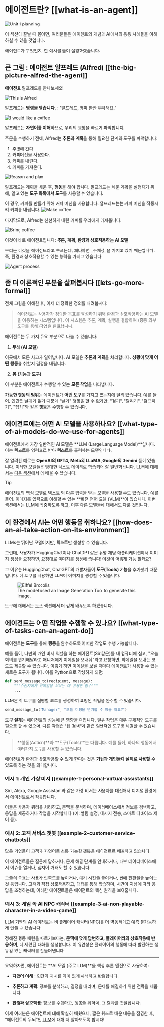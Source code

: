 # 에이전트란? [[what-is-an-agent]]

<img src="https://huggingface.co/datasets/agents-course/course-images/resolve/main/en/unit1/whiteboard-no-check.jpg" alt="Unit 1 planning"/>

이 섹션이 끝날 때 쯤이면, 여러분들은 에이전트의 개념과 AI에서의 응용 사례들을 이해하실 수 있을 것입니다.

에이전트가 무엇인지, 한 예시를 들어 설명하겠습니다.

## 큰 그림 : 에이전트 알프레드 (Alfred) [[the-big-picture-alfred-the-agent]]

**에이전트** 알프레드를 만나보세요! 

<img src="https://huggingface.co/datasets/agents-course/course-images/resolve/main/en/unit1/this-is-alfred.jpg" alt="This is Alfred"/>

알프레드는 **명령을 받습니다.** : "알프레드, 커피 한잔 부탁해요."

<img src="https://huggingface.co/datasets/agents-course/course-images/resolve/main/en/unit1/coffee-please.jpg" alt="I would like a coffee"/>

알프레드는 **자연어를 이해**하므로, 우리의 요청을 빠르게 파악합니다.

주문을 수행하기 전에, Alfred는 **추론과 계획**을 통해 필요한 단계와 도구를 파악합니다:

1. 주방에 간다. 
2. 커피머신을 사용한다.
3. 커피를 내린다.
4. 커피를 가져온다.

<img src="https://huggingface.co/datasets/agents-course/course-images/resolve/main/en/unit1/reason-and-plan.jpg" alt="Reason and plan"/>

알프레드는 계획을 세운 후, **행동**을 해야 합니다. 알프레드는 세운 계획을 실행하기 위해, 알고 있는 **도구 목록에서 도구**를 사용할 수 있습니다.

이 경우, 커피를 만들기 위해 커피 머신을 사용합니다. 알프레드는는 커피 머신을 작동시켜 커피를 내립니다.
<img src="https://huggingface.co/datasets/agents-course/course-images/resolve/main/en/unit1/make-coffee.jpg" alt="Make coffee"/>

마지막으로, Alfred는 신선하게 내린 커피를 우리에게 가져옵니다.

<img src="https://huggingface.co/datasets/agents-course/course-images/resolve/main/en/unit1/bring-coffee.jpg" alt="Bring coffee"/>

이것이 바로 에이전트입니다: **추론, 계획, 환경과 상호작용하는 AI 모델**

우리는 이것을 에이전트라고 부르는데, 왜냐하면 _주체성_을 가지고 있기 때문입니다. 즉, 환경과 상호작용할 수 있는 능력을 가지고 있습니다.

<img src="https://huggingface.co/datasets/agents-course/course-images/resolve/main/en/unit1/process.jpg" alt="Agent process"/>

## 좀 더 이론적인 부분을 살펴봅시다 [[lets-go-more-formal]]

전체 그림을 이해한 후, 이제 더 정확한 정의를 내려봅시다:

> 에이전트는 사용자가 정의한 목표를 달성하기 위해 환경과 상호작용하는 AI 모델을 이용하는 시스템입니다. 이 시스템은 추론, 계획, 실행을 결합하여 (종종 외부 도구를 통해)작업을 완료합니다.

에이전트는 두 가지 주요 부분으로 나눌 수 있습니다:

1. **두뇌 (AI 모델)**

이곳에서 모든 사고가 일어납니다. AI 모델은 **추론과 계획**을 처리합니다.
**상황에 맞게 어떤 행동**을 취할지 결정을 내립니다.

2. **몸 (기능과 도구)**

이 부분은 에이전트가 수행할 수 있는 **모든 작업**을 나타냅니다.

**가능한 행동의 범위**는 에이전트가 **어떤 도구**를 가지고 있는지에 달려 있습니다. 예를 들어, 인간은 날개가 없기 때문에 "날기" 행동을 할 수 없지만, "걷기", "달리기", "점프하기", "잡기"와 같은 **행동**은 수행할 수 있습니다.

## 에이전트에는 어떤 AI 모델을 사용하나요? [[what-type-of-ai-models-do-we-use-for-agents]]

에이전트에서 가장 일반적인 AI 모델은 **LLM (Large Language Model)**입니다. 이는 **텍스트**를 입력으로 받아 **텍스트**를 출력하는 모델입니다.

잘 알려진 예로는 **OpenAI의 GPT4, Meta의 LLaMA, Google의 Gemini** 등이 있습니다. 이러한 모델들은 방대한 텍스트 데이터로 학습되어 잘 일반화됩니다. LLM에 대해서는 [다음 섹션](what-are-llms)에서 더 배울 수 있습니다.

> [!TIP]
> 에이전트의 핵심 모델로 텍스트 외 다른 입력을 받는 모델을 사용할 수도 있습니다. 예를 들어, 이미지를 입력으로 이해할 수 있는 **비전 언어 모델 (VLM)**이 있습니다. 이번 섹션에서는 LLM에 집중하도록 하고, 이후 다른 모델들에 대해서도 다룰 것입니다.

## 이 환경에서 AI는 어떤 행동을 취하나요? [[how-does-an-ai-take-action-on-its-environment]]

LLMs는 뛰어난 모델이지만, **텍스트**만 생성할 수 있습니다. 

그런데, 사용자가 HuggingChat이나 ChatGPT같은 유명 채팅 애플리케이션에서 이미지 생성을 요청하면, 요청대로 이미지를 생성해 줍니다! 이것이 어떻게 가능 할까요?

그 이유는 HuggingChat, ChatGPT의 개발자들이 **도구(Tools) 기능**을 추가했기 때문입니다. 이 도구를 사용하면 LLM이 이미지를 생성할 수 있습니다.

<figure>
<img src="https://huggingface.co/datasets/agents-course/course-images/resolve/main/en/unit1/eiffel_brocolis.jpg" alt="Eiffel Brocolis"/>
<figcaption>The model used an Image Generation Tool to generate this image.
</figcaption>
</figure>

도구에 대해서는 [도구](tools) 섹션에서 더 깊게 배우도록 하겠습니다.

## 에이전트는 어떤 작업을 수행할 수 있나요? [[what-type-of-tasks-can-an-agent-do]]

에이전트는 **도구**를 통해 **행동**을 완수하도록 어떠한 작업도 수행 가능합니다. 

예를 들어, 나만의 개인 비서 역할을 하는 에이전트(Siri같은)를 내 컴퓨터에 심고, "오늘 회의를 연기해달라고 매니저에게 이메일을 보내줘"라고 요청하면, 이메일을 보내는 코드도 제공할 수 있습니다. 이렇게 하면 이메일을 보낼 때마다 에이전트가 사용할 수 있는 새로운 도구가 됩니다. 이를 Python으로 작성하게 되면:

```python
def send_message_to(recipient, message):
    """수신자에게 이메일을 보내는 데 유용한 함수"""
    ...
```

LLM은 이 도구를 실행할 코드를 생성하여 요청된 작업을 완수할 수 있습니다.

```python
send_message_to("Manager", "오늘 미팅을 연기할 수 있을 까요?")
```

**도구 설계**는 에이전트의 성능에 큰 영향을 미칩니다. 일부 작업은 매우 구체적인 도구를 필요로 할 수 있으며, 다른 작업은 "웹 검색"과 같은 일반적인 도구로 해결할 수 있습니다.

> **행동(Action)**과 **도구(Tools)**는 다릅니다. 예를 들어, 하나의 행동에서 여러가지 도구를 사용할 수 있습니다.

에이전트가 환경과 상호작용할 수 있게 한다는 것은 **기업과 개인들이 실제로 사용할** 수 있도록 하는 것을 의미합니다.

### 예시 1: 개인 가상 비서 [[example-1-personal-virtual-assistants]]

Siri, Alexa, Google Assistant와 같은 가상 비서는 사용자를 대신해서 디지털 환경에서 에이전트로서 작동합니다.

이들은 사용자 쿼리를 처리하고, 문맥을 분석하며, 데이터베이스에서 정보를 검색하고, 응답을 제공하거나 작업을 시작합니다 (예: 알림 설정, 메시지 전송, 스마트 디바이스 제어 등).

### 예시 2: 고객 서비스 챗봇 [[example-2-customer-service-chatbots]]

많은 기업들이 고객과 자연어로 소통 가능한 챗봇을 에이전트로 배포하고 있습니다.

이 에이전트들은 질문에 답하거나, 문제 해결 단계를 안내하거나, 내부 데이터베이스에서 이슈를 열거나, 심지어 거래도 할 수 있습니다.

그들의 목표는 사용자 만족도를 높이거나, 대기 시간을 줄이거나, 판매 전환율을 높이는 것 등입니다. 고객과 직접 상호작용하고, 대화를 통해 학습하며, 시간이 지남에 따라 응답을 조정하는데, 이러한 에이전트들은 에이전트의 핵심 원칙을 보여줍니다.

### 예시 3: 게임 속 AI NPC 캐릭터 [[example-3-ai-non-playable-character-in-a-video-game]]

LLM 기반의 AI 에이전트는 비 플레이어 캐릭터(NPC)를 더 역동적이고 예측 불가능하게 만들 수 있습니다.

정해진 행동 패턴을 따르기보다는, **문맥에 맞게 답변하고, 플레이어와의 상호작용에 반응하며**, 더 세련된 대화를 생성합니다. 이 유연성은 플레이어의 행동에 따라 발전하는 생동감 있는 캐릭터를 만들어냅니다.

---

요약하자면, 에이전트는 **AI 모델 (주로 LLM)**을 핵심 추론 엔진으로 사용하여:

- **자연어 이해** : 인간의 지시를 의미 있게 해석하고 반응합니다.

- **추론하고 계획**: 정보를 분석하고, 결정을 내리며, 문제를 해결하기 위한 전략을 세웁니다.

- **환경과 상호작용**: 정보를 수집하고, 행동을 취하며, 그 결과를 관찰합니다.


이제 여러분은 에이전트에 대해 확실히 배웠으니, 짧은 퀴즈로 배운 내용을 점검한 후, “에이전트의 두뇌”인 [LLM](what-are-llms)에 대해 더 알아보도록 합시다!